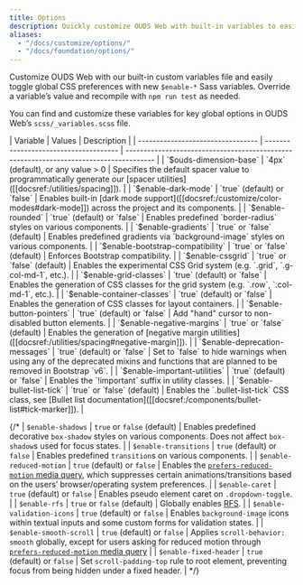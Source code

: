 ```yaml
---
title: Options
description: Quickly customize OUDS Web with built-in variables to easily toggle global CSS preferences for controlling style and behavior.
aliases:
  - "/docs/customize/options/"
  - "/docs/foundation/options/"
---
```


Customize OUDS Web with our built-in custom variables file and easily toggle global CSS preferences with new `$enable-*` Sass variables. Override a variable’s value and recompile with `npm run test` as needed.

You can find and customize these variables for key global options in OUDS Web’s `scss/_variables.scss` file.

<BsTable class="table table-options">
| Variable                          | Values                                | Description                                                                            |
| --------------------------------- | ------------------------------------- | -------------------------------------------------------------------------------------- |
| `$ouds-dimension-base`            | `4px` (default), or any value > 0     | Specifies the default spacer value to programmatically generate our [spacer utilities]([[docsref:/utilities/spacing]]). |
| `$enable-dark-mode`               | `true` (default) or `false`           | Enables built-in [dark mode support]([[docsref:/customize/color-modes#dark-mode]]) across the project and its components. |
| `$enable-rounded`                 | `true` (default) or `false`           | Enables predefined `border-radius` styles on various components. |
| `$enable-gradients`               | `true` or `false` (default)           | Enables predefined gradients via `background-image` styles on various components. |
| `$enable-bootstrap-compatibility` | `true` or `false` (default)           | Enforces Bootstrap compatibility. |
| `$enable-cssgrid`                 | `true` or `false` (default)           | Enables the experimental CSS Grid system (e.g. `.grid`, `.g-col-md-1`, etc.). |
| `$enable-grid-classes`            | `true` (default) or `false`           | Enables the generation of CSS classes for the grid system (e.g. `.row`, `.col-md-1`, etc.). |
| `$enable-container-classes`       | `true` (default) or `false`           | Enables the generation of CSS classes for layout containers. |
| `$enable-button-pointers`         | `true` (default) or `false`           | Add "hand" cursor to non-disabled button elements. |
| `$enable-negative-margins`        | `true` or `false` (default)           | Enables the generation of [negative margin utilities]([[docsref:/utilities/spacing#negative-margin]]). |
| `$enable-deprecation-messages`    | `true` (default) or `false`           | Set to `false` to hide warnings when using any of the deprecated mixins and functions that are planned to be removed in Bootstrap `v6`. |
| `$enable-important-utilities`     | `true` (default) or `false`           | Enables the `!important` suffix in utility classes. |
| `$enable-bullet-list-tick`        | `true` or `false` (default)           | Enables the `.bullet-list-tick` CSS class, see [Bullet list documentation]([[docsref:/components/bullet-list#tick-marker]]). |
</BsTable>

{/* | `$enable-shadows`              | `true` or `false` (default)           | Enables predefined decorative `box-shadow` styles on various components. Does not affect `box-shadow`s used for focus states. |
| `$enable-transitions`          | `true` (default) or `false`           | Enables predefined `transition`s on various components. |
| `$enable-reduced-motion`       | `true` (default) or `false`           | Enables the [`prefers-reduced-motion` media query]([[docsref:/getting-started/accessibility#reduced-motion]]), which suppresses certain animations/transitions based on the users’ browser/operating system preferences. |
| `$enable-caret`                | `true` (default) or `false`           | Enables pseudo element caret on `.dropdown-toggle`. |
| `$enable-rfs`                  | `true` or `false` (default)           | Globally enables [RFS]([[docsref:/getting-started/rfs]]). |
| `$enable-validation-icons`     | `true` (default) or `false`           | Enables `background-image` icons within textual inputs and some custom forms for validation states. |
| `$enable-smooth-scroll`        | `true` (default) or `false`           | Applies `scroll-behavior: smooth` globally, except for users asking for reduced motion through [`prefers-reduced-motion` media query]([[docsref:/getting-started/accessibility#reduced-motion]]) |
| `$enable-fixed-header`         | `true` (default) or `false`           | Set `scroll-padding-top` rule to root element, preventing focus from being hidden under a fixed header. | */}
